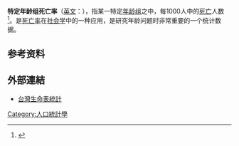 {{社会学}}
'''特定年龄组死亡率'''（[[英文|英文]]：{{lang|en|Age-specific death rate}}），指某一特定[[年龄组|年龄组]]之中，每1000人中的[[死亡|死亡]]人数<ref> {{cite book | last1 = Popenoe | first1 = David | authorlink1 = | last2 = 李 | first2 = 强 | title = Sociology（社会学） | chapter = 词汇表 | date = 2007--10-01 | year = 2007 | pages = 694-714 | accessdate = 2010-09-08 | isbn = 978-7-300-08078-9}}</ref>。是[[死亡率|死亡率]]在[[社会学|社会学]]中的一种应用，是研究年龄问题时非常重要的一个统计数据。

==参考资料==
{{reflist}}

== 外部連結 ==
* [https://web.archive.org/web/20170103223023/http://www.moi.gov.tw/stat/life.aspx 台灣生命表統計]

{{Sociology-stub}}

[[Category:人口統計學|Category:人口統計學]]